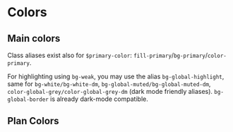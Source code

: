 
<Meta title="Design System / Colors" />

# Colors

## Main colors

<ColorPalette>
    <ColorItem
        title="Global Grey"
        colors={['#262a33']}
    />
    <ColorItem
        title="Global Alt Grey (gradient)"
        colors={['linear-gradient(#262a33, #3C414E)']}
    />
    <ColorItem
        title="Global Alt Grey"
        colors={['#3c414e']}
    />
    <ColorItem
        title="Global light"
        colors={['#f6f7fa']}
    />
    <ColorItem
        title="PM blue"
        colors={['#526ee0', '#657ee4', '#788ee8']}
    />
    <ColorItem
        title="PV green"
        colors={['#3e8447', '#4da358', '#5fb364']}
    />
    <ColorItem
        title="Global success"
        colors={['#5db039']}
    />
    <ColorItem
        title="Global warning"
        colors={['#ec5858']}
    />
    <ColorItem
        title="Global attention"
        colors={['#eac819']}
    />
    <ColorItem
        title="White"
        colors={['#fff']}
    />
    <ColorItem
        title="Black"
        colors={['#000']}
    />
</ColorPalette>

Class aliases exist also for <code>$primary-color</code>: <code>fill-primary</code>/<code>bg-primary</code>/<code>color-primary</code>.

For highlighting using <code>bg-weak</code>, you may use the alias <code>bg-global-highlight</code>, same for <code>bg-white/bg-white-dm</code>, <code>bg-global-muted/bg-global-muted-dm</code>, <code>color-global-grey/color-global-grey-dm</code> (dark mode friendly aliases). <code>bg-global-border</code> is already dark-mode compatible.

## Plan Colors


<ColorPalette>
    <ColorItem
        title="Visionary"
        colors={['#6ddcfb']}
    />
    <ColorItem
        title="Plus"
        colors={['#c6e422']}
    />
    <ColorItem
        title="Professional"
        colors={['#d4b46e']}
    />
    <ColorItem
        title="VPN Basic"
        colors={['#f67f60']}
    />
    <ColorItem
        title="VPN Plus"
        colors={['#9ccc23']}
    />
</ColorPalette>